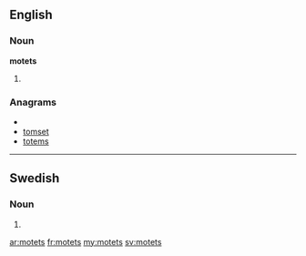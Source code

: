 ==English==

===Noun===
'''motets'''

# {{plural of|[[motet]]}}

===Anagrams===
* {{alphagram|emostt}}
* [[tomset#English|tomset]]
* [[totems#English|totems]]

----

==Swedish==

===Noun===
{{infl|sv|noun form}}

# {{sv-noun-form-def-gen|mot}}

[[ar:motets]]
[[fr:motets]]
[[my:motets]]
[[sv:motets]]